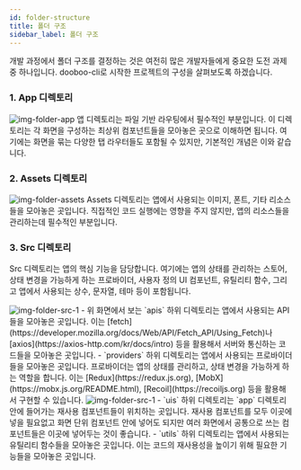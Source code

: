```yaml
---
id: folder-structure
title: 폴더 구조
sidebar_label: 폴더 구조
---
```



개발 과정에서 폴더 구조를 결정하는 것은 여전히 많은 개발자들에게 중요한 도전 과제 중 하나입니다. dooboo-cli로 시작한 프로젝트의 구성을 살펴보도록 하겠습니다.

<AdFitMobileBanner
  unit="DAN-YpcHf9p49U5ykXi8"
  className="adfit-top-mobile"
/>

### 1. App 디렉토리
<img src={ImgFolderApp} alt="img-folder-app" width={320}/>
앱 디렉토리는 파일 기반 라우팅에서 필수적인 부분입니다. 이 디렉토리는 각 화면을 구성하는 최상위 컴포넌트들을 모아놓은 곳으로 이해하면 됩니다. 여기에는 화면을 묶는 다양한 탭 라우터들도 포함될 수 있지만, 기본적인 개념은 이와 같습니다.

### 2. Assets 디렉토리
<img src={ImgFolderAssets} alt="img-folder-assets" width={320}/>
Assets 디렉토리는 앱에서 사용되는 이미지, 폰트, 기타 리소스들을 모아놓은 곳입니다.
직접적인 코드 실행에는 영향을 주지 않지만, 앱의 리소스들을 관리하는데 필수적인 부분입니다.

### 3. Src 디렉토리
Src 디렉토리는 앱의 핵심 기능을 담당합니다. 여기에는 앱의 상태를 관리하는 스토어, 상태 변경을 가능하게 하는 프로바이더, 사용자 정의 UI 컴포넌트, 유틸리티 함수, 그리고 앱에서 사용되는 상수, 문자열, 테마 등이 포함됩니다.

<img src={ImgFolderSrc1} alt="img-folder-src-1" width={320}/>
- 위 화면에서 보는 `apis` 하위 디렉토리는 앱에서 사용되는 API들을 모아놓은 곳입니다. 이는 [fetch](https://developer.mozilla.org/docs/Web/API/Fetch_API/Using_Fetch)나 [axios](https://axios-http.com/kr/docs/intro) 등을 활용해서 서버와 통신하는 코드들을 모아놓은 곳입니다.
- `providers` 하위 디렉토리는 앱에서 사용되는 프로바이더들을 모아놓은 곳입니다. 프로바이더는 앱의 상태를 관리하고, 상태 변경을 가능하게 하는 역할을 합니다. 이는 [Redux](https://redux.js.org), [MobX](https://mobx.js.org/README.html), [Recoil](https://recoiljs.org) 등을 활용해서 구현할 수 있습니다.

<img src={ImgFolderSrc2} alt="img-folder-src-1" width={320}/>
- `uis` 하위 디렉토리는 `app` 디렉토리 안에 들어가는 재사용 컴포넌트들이 위치하는 곳입니다.
   재사용 컴포넌트를 모두 이곳에 넣을 필요없고 화면 단위 컴포넌트 안에 넣어도 되지만 여러 화면에서 공통으로 쓰는 컴포넌트들은 이곳에 넣어두는 것이 좋습니다.
- `utils` 하위 디렉토리는 앱에서 사용되는 유틸리티 함수들을 모아놓은 곳입니다. 이는 코드의 재사용성을 높이기 위해 필요한 기능들을 모아놓은 곳입니다.

<AdFitMobileBanner
  unit="DAN-weLLBNA8C31gpo1t"
  className="adfit-bottom-mobile"
/>
